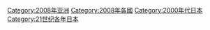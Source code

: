 {{Commonscat|2008 in Japan}}
{{Year by category
|m=2
|c=0
|d=0
|y=8
|cat=日本
|sortkey=Japan
|parent=21世纪各年日本
|subcat=2008年亚洲
}}

[[Category:2008年亚洲|Category:2008年亚洲]]
[[Category:2008年各國|Category:2008年各國]]
[[Category:2000年代日本|Category:2000年代日本]]
[[Category:21世纪各年日本|Category:21世纪各年日本]]